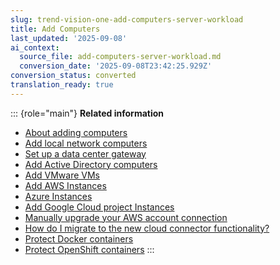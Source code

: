 ```yaml
---
slug: trend-vision-one-add-computers-server-workload
title: Add Computers
last_updated: '2025-09-08'
ai_context:
  source_file: add-computers-server-workload.md
  conversion_date: '2025-09-08T23:42:25.929Z'
conversion_status: converted
translation_ready: true
---
```


::: {role="main"}
**Related information**

- [About adding computers](adding-computers.mdx)
- [Add local network computers](add-local-network-computers.mdx)
- [Set up a data center gateway](set-up-data-center-gateway.mdx)
- [Add Active Directory computers](add-active-directory-computers.mdx)
- [Add VMware VMs](add-vmware-vms.mdx)
- [Add AWS Instances](add-aws-instances.mdx)
- [Azure Instances](add-azure-instances.md "Review and protect instances on your connected Azure subscriptions.")
- [Add Google Cloud project Instances](add-gcp-instances.mdx)
- [Manually upgrade your AWS account connection](manual-upgrade-aws-account.mdx)
- [How do I migrate to the new cloud connector functionality?](migrate-cloud-connector.mdx)
- [Protect Docker containers](protect-docker-containers.mdx)
- [Protect OpenShift containers](protect-openshift-containers.mdx)
:::
